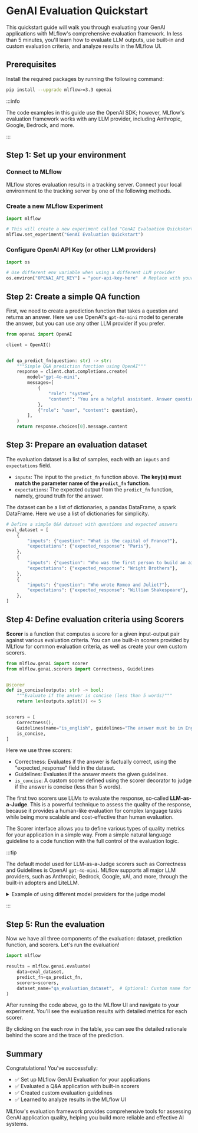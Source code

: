 
# GenAI Evaluation Quickstart

This quickstart guide will walk you through evaluating your GenAI applications with MLflow's comprehensive evaluation framework. In less than 5 minutes, you'll learn how to evaluate LLM outputs, use built-in and custom evaluation criteria, and analyze results in the MLflow UI.

<ImageBox src="/images/mlflow-3/eval-monitor/quickstart-eval-hero.png" alt="Simple Evaluation Results" />

## Prerequisites

Install the required packages by running the following command:

```bash
pip install --upgrade mlflow>=3.3 openai
```

:::info

The code examples in this guide use the OpenAI SDK; however, MLflow's evaluation framework works with any LLM provider, including Anthropic, Google, Bedrock, and more.

:::

## Step 1: Set up your environment

### Connect to MLflow

MLflow stores evaluation results in a tracking server. Connect your local environment to the tracking server by one of the following methods.

<ServerSetup />

### Create a new MLflow Experiment

```python
import mlflow

# This will create a new experiment called "GenAI Evaluation Quickstart" and set it as active
mlflow.set_experiment("GenAI Evaluation Quickstart")
```

### Configure OpenAI API Key (or other LLM providers)

```python
import os

# Use different env variable when using a different LLM provider
os.environ["OPENAI_API_KEY"] = "your-api-key-here"  # Replace with your actual API key
```

## Step 2: Create a simple QA function

First, we need to create a prediction function that takes a question and returns an answer. Here we use OpenAI's `gpt-4o-mini` model to generate the answer, but you can use any other LLM provider if you prefer.

```python
from openai import OpenAI

client = OpenAI()


def qa_predict_fn(question: str) -> str:
    """Simple Q&A prediction function using OpenAI"""
    response = client.chat.completions.create(
        model="gpt-4o-mini",
        messages=[
            {
                "role": "system",
                "content": "You are a helpful assistant. Answer questions concisely.",
            },
            {"role": "user", "content": question},
        ],
    )
    return response.choices[0].message.content
```

## Step 3: Prepare an evaluation dataset

The evaluation dataset is a list of samples, each with an `inputs` and `expectations` field.

- `inputs`: The input to the `predict_fn` function above. **The key(s) must match the parameter name of the `predict_fn` function**.
- `expectations`: The expected output from the `predict_fn` function, namely, ground truth for the answer.

The dataset can be a list of dictionaries, a pandas DataFrame, a spark DataFrame. Here we use a list of dictionaries for simplicity.

```python
# Define a simple Q&A dataset with questions and expected answers
eval_dataset = [
    {
        "inputs": {"question": "What is the capital of France?"},
        "expectations": {"expected_response": "Paris"},
    },
    {
        "inputs": {"question": "Who was the first person to build an airplane?"},
        "expectations": {"expected_response": "Wright Brothers"},
    },
    {
        "inputs": {"question": "Who wrote Romeo and Juliet?"},
        "expectations": {"expected_response": "William Shakespeare"},
    },
]
```

## Step 4: Define evaluation criteria using Scorers

**Scorer** is a function that computes a score for a given input-output pair against various evaluation criteria.
You can use built-in scorers provided by MLflow for common evaluation criteria, as well as create your own custom scorers.

```python
from mlflow.genai import scorer
from mlflow.genai.scorers import Correctness, Guidelines


@scorer
def is_concise(outputs: str) -> bool:
    """Evaluate if the answer is concise (less than 5 words)"""
    return len(outputs.split()) <= 5


scorers = [
    Correctness(),
    Guidelines(name="is_english", guidelines="The answer must be in English"),
    is_concise,
]
```

Here we use three scorers:

- <APILink fn="mlflow.genai.scorers.Correctness">Correctness</APILink>: Evaluates if the answer is factually correct, using the "expected_response" field in the dataset.
- <APILink fn="mlflow.genai.scorers.Guidelines">Guidelines</APILink>: Evaluates if the answer meets the given guidelines.
- `is_concise`: A custom scorer defined using the <APILink fn="mlflow.genai.scorers.scorer">scorer</APILink> decorator to judge if the answer is concise (less than 5 words).

The first two scorers use LLMs to evaluate the response, so-called **LLM-as-a-Judge**. This is a powerful technique to assess the quality of the response, because it provides a human-like evaluation for complex language tasks while being more scalable and cost-effective than human evaluation.

The Scorer interface allows you to define various types of quality metrics for your application in a simple way. From a simple natural language guideline to a code function with the full control of the evaluation logic.

:::tip

The default model used for LLM-as-a-Judge scorers such as Correctness and Guidelines is OpenAI `gpt-4o-mini`. MLflow supports all major LLM providers, such as Anthropic, Bedrock, Google, xAI, and more, through the built-in adopters and LiteLLM.

<details>
<summary>Example of using different model providers for the judge model</summary>

```python
# Anthropic
Correctness(model="anthropic:/claude-sonnet-4-20250514")

# Bedrock
Correctness(model="bedrock:/anthropic.claude-sonnet-4-20250514")

# Google
# Run `pip install litellm` to use Google as the judge model
Correctness(model="gemini/gemini-2.5-flash")

# xAI
# Run `pip install litellm` to use xAI as the judge model
Correctness(model="xai/grok-2-latest")
```

</details>

:::

## Step 5: Run the evaluation

Now we have all three components of the evaluation: dataset, prediction function, and scorers. Let's run the evaluation!

```python
import mlflow

results = mlflow.genai.evaluate(
    data=eval_dataset,
    predict_fn=qa_predict_fn,
    scorers=scorers,
    dataset_name="qa_evaluation_dataset",  # Optional: Custom name for tracking
)
```

After running the code above, go to the MLflow UI and navigate to your experiment. You'll see the evaluation results with detailed metrics for each scorer.

<ImageBox src="/images/mlflow-3/eval-monitor/quickstart-eval-result.png" alt="Detailed Evaluation Results" width="90%" />

By clicking on the each row in the table, you can see the detailed rationale behind the score and the trace of the prediction.

<ImageBox src="/images/mlflow-3/eval-monitor/quickstart-eval-trace.png" alt="Detailed Evaluation Results" width="90%" />

## Summary

Congratulations! You've successfully:

- ✅ Set up MLflow GenAI Evaluation for your applications
- ✅ Evaluated a Q&A application with built-in scorers
- ✅ Created custom evaluation guidelines
- ✅ Learned to analyze results in the MLflow UI

MLflow's evaluation framework provides comprehensive tools for assessing GenAI application quality, helping you build more reliable and effective AI systems.
